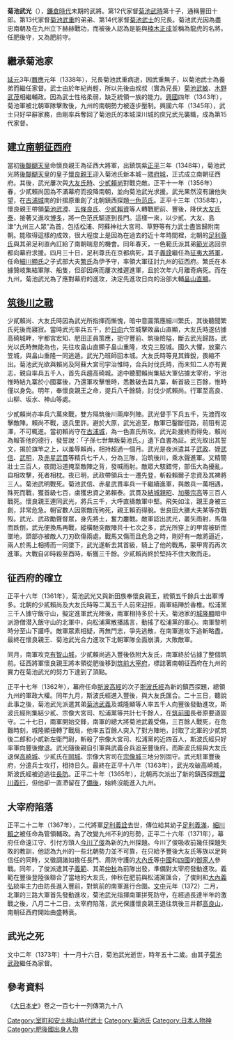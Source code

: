 {{no footnotes|time=2014-03-25T11:42:44+00:00}}
{{japanese|japanese=菊池 武光|kana=きくち たけみつ|romaji=Kikuchi Takemitsu}}

'''菊池武光'''（{{bd|1319年||1373年}}），[[鐮倉時代|鐮倉時代]]未期的武將。第12代家督[[菊池武時|菊池武時]]第十子，通稱豐田十郎。第13代家督[[菊池武重|菊池武重]]的弟弟、第14代家督[[菊池武士|菊池武士]]的兄長。菊池武光因為盡忠南朝及在九州立下赫赫戰功，而被後人認為是能與[[楠木正成|楠木正成]]並稱為龍虎的名將。任肥後守，又為肥前守。

==繼承菊池家==
[[延元|延元]]3年/[[曆應|曆應]]元年（1338年），兄長菊池武重病逝，因武重無子，以菊池武士為養弟而繼任家督。武士由於年紀尚輕，所以先後由叔叔（實為兄長）[[菊池武敏|菊池武敏]]、[[菊池武茂|木野武茂]]相繼輔政。因為武士性格柔弱，缺乏統領一族的能力。[[興國_(後村上天皇)|興國]]四年（1343年），菊池軍被北朝軍隊擊敗後，九州的南朝勢力被逐步壓制。興國六年（1345年），武士只好早辭家務，由剛率兵奪回了菊池氏的本城深川城的庶兄武光襲職，成為第15代家督。

==建立[[南朝征西府|南朝征西府]]==
當初[[後醍醐天皇|後醍醐天皇]]命懷良親王為征西大將軍，出鎮筑紫[[正平_(後村上天皇)|正平]]三年（1348年），菊池武光將[[後醍醐天皇|後醍醐天皇]]的皇子[[懷良親王|懷良親王]]迎入菊池氏新本城－[[隈府城|隈府城]]，正式成立南朝征西府。其後，武光屢次與[[大友氏時|大友氏時]]、[[少貳賴尚|少貳賴尚]]對戰克敵。正平十一年（1356年）春，少貳賴尚因為不滿幕府而投降南朝，並向菊池武光求援。武光果然沒有讓他失望，在[[古浦城|古浦城]]南的針摺原重創了北朝鎮西探題[[一色范氏|一色范氏]]。正平十三年（1358年），懷良親王帶領[[菊池武澄|菊池武澄]]、[[五條良氏|五條良氏]]、[[少貳賴資|少貳賴資]]等人轉戰肥前、豐後，降伏[[大友氏泰|大友氏泰]]，接著又進攻[[博多|博多]]，將一色范氏驅逐到長門。這樣一來，以少貳、大友、島津“九州三人眾”為首，包括松浦、阿蘇神社大宮司、草野等有力武士盡皆歸附南朝。能取得這樣的成效，很大程度上是因為在過去的近十年時間裡，北朝的[[足利尊氏|足利尊氏]]與其弟足利直內訌給了南朝喘息的機會。同年春天，一色範氏派其弟[[一色範光|範光]]逃回京都向幕府求援。四月三十日，足利尊氏在京都病死，其子[[足利義詮|義詮]]繼任為[[征夷大將軍|征夷大將軍]]，任命[[細川顯氏|細川顯氏]]之子式部大夫[[細川繁氏|繁氏]]為伊予守，率領大軍征討九州的征西府。繁氏在本據贊岐集結軍隊、船隻，但卻因病而屢次推遲進軍，且於次年六月離奇病死。而在九州，菊池武光為了應對幕府的進攻，決定先進攻日向的治部大輔[[畠山直顯|畠山直顯]]。

==[[筑後川之戰|筑後川之戰]]==
少貳賴尚、大友氏時因為武光所指揮而慚愧，暗中意圖策應細川繁氏，其後聽聞繁氏死後而寢寂。當時武光率兵五千，於[[日向|日向]]六笠城擊敗畠山直顯，大友氏時遂佔據高碕城畔，宇都宮宏知、肥田正員策應，扼守豐前、筑後險隘，斷去武光歸路，武光以氏時無能為也，先往攻畠山直顯子畠山重隆，攻克三股城。國久大懼，放棄六笠城，與畠山重隆一同逃遁。武光乃班師回本城。大友氏時等見其鋒銳，畏縮不出。菊池武光欲與賴尚及阿蘇大宮司宇治惟時，合兵討伐氏時，而未知二人亦有異志，親自率兵五千人，首先兵趨高碕城。途中聽聞賴尚集結大軍佔據太宰府，宇治惟時結九寨於小國寨後，乃還軍攻擊惟時，悉數破去其九寨，斬首級三百餘，惟時僅以身免。明年，奉懷良親王之命，提兵八千餘騎，討伐少貳賴尚。行軍至高良、山柳、坂水、神山等處。

少貳賴尚亦率兵六萬來戰，雙方隔筑後川兩岸列陣。武光督手下兵五千，先渡而攻擊敵陣。賴尚不戰，退兵里許。避於大原，武光追至，敵軍已鑿斷徑路，前阻有泥澤，不可輒進。當初賴尚守在[[古浦城|古浦城]]，為一色直氏所攻。武光赴援終而得免，賴尚為報答他的德行，發誓說：「子孫七世無叛菊池氏。」遺下血書為証。武光取出其誓文，揭於旗竿之上，以羞辱賴尚，相持超過一個月。武光是夜派遣其子[[菊池武政|武政]]、姪[[菊池武信|武信]]、[[菊池武明|武明]]，及[[赤星武貫|赤星武貫]]等精兵七千人，分為三隊，沿筑後川，乘水聲進軍。又精簡壯士三百人，夜間沿道掩至敵陣之背，發喊雨射。敵眾大駭錯愕，部伍大為擾亂，自相攻擊，死者相枕。夜已明，武政帶領兵士一遷先登，斬殺賴爾子忠資及其裨將三人。菊池武明戰死。菊池武信、赤星武貫率兵一千繼續進軍，與敵兵一萬相遇，殊死而戰，獲首級七百，虜獲忠資之弟賴泰。武貫及[[結城親昭|結城親昭]]、[[加藤宗高|加藤宗高]]等三百人戰死。懷良親王連同武光，將兵三千，大呼直擣敵軍中堅。飛矢如注，親王身被三創，非常危急。朝官數人因禦敵而殉死，親王賴而得脫。世良田大膳大夫某等亦戰歿。武光、武政勵聲督眾，身先將土，奮力鏖戰。敵軍認出武光，叢矢雨射，馬傷而跌倒，武光便換馬再戰，縱橫馳突敵陣共十七次之多，武光所穿上的甲胄被斫而墜地，頭部亦被敵人刀刃砍傷兩處。戰馬又傷而且危急之時，剛好有一敵將逼近，兩人於馬上相搏而一同墜下，武光遂斬去其首級，騎上了他的戰馬，蒙甲冑而再次進軍。大戰自卯時殺至酉時，斬獲三千餘。少貳賴尚終於堅持不住大敗而走。

==征西府的確立==
正平十六年（1361年），菊池武光又與新田族奉懷良親王，統領五千餘兵士出軍博多。北朝的少貳賴尚及大友氏時等二萬五千人前來迎拒，兩軍結陣於香椎。松浦黨三千人據守飯守山，擬定進軍武光陣後，兩軍相持多於十天。菊池家的[[城隆顯|城隆顯]]暗中派游僧潜入飯守山的北軍中，向松浦黨散播謠言，動搖了松浦黨的軍心。南軍黎明時分至山下讙呼。敵軍眾素相疑，再無鬥志，爭先逃散，在南軍進攻下追斬略盡。最終在懷良親王、菊池武光合力進攻下北朝軍隊全面崩潰，大敗敵軍。

同月，南軍攻克[[有智山城|有智山城]]，少貳賴尚逃入豐後依附大友氏，南軍終於佔據了整個筑前。征西將軍懷良親王將本領從肥後移到[[筑前|筑前]][[大宰府|大宰府]]，標誌著南朝征西府在九州的實力在菊池武光的努力下達到了頂點。

正平十七年（1362年），幕府任命[[斯波高經|斯波高經]]的次子[[斯波氏經|斯波氏經]]為新的鎮西探題，總領九州的軍政大權。同年九月，斯波氏經進入豐後，與大友氏匯合。二十三日，聽說此事之後，菊池武光派遣其弟[[菊池武義|菊池武義]]及城隆顯等人率五千人向豐後發動進攻，斯波氏經則集結少貳、宗像大宮司、松浦黨等共計七千餘人，在[[筑前國|筑前國]]長者原要道固守。二十七日，兩軍開始交鋒，南軍的總大將菊池武義受傷，三百餘人戰死，在危難時刻，城隆顯扭轉了戰局，他率五百餘人突入了對方陣地，討取了北軍的少貳筑後二郎和小貳新左衛門尉，斬殺了宗像大宮司、松浦黨的近四百人，斯波氏經只好率軍向豐後撤退。武光隨後親自引軍與武義合兵追至豐後府。而斯波氏經與大友氏退保[[高崎城|高崎城]]、少貳氏在[[岡城|岡城]]、宗像大宮司在[[宗像城|宗像城]]三地分別固守。武光駐軍豐後府，分遣兵士攻打，相持日久。最終在正平十八年（1363年），武光攻破高崎城，斯波氏經被迫逃往[[長防|長防]]。正平二十年（1365年），北朝再次派出了新的鎮西探題[[澀川義行|澀川義行]]，但他卻一直滯留在了[[備後|備後]]，始終沒能進入九州。

==大宰府陷落==
正平二十二年（1367年），二代將軍[[足利義詮|足利義詮]]去世，傳位給其幼子[[足利義滿|足利義滿]]，[[細川賴之|細川賴之]]被任命為管領輔政。為了改變九州不利的形勢，正平二十六年（1371年），幕府任命遠江守、引付方頭人[[今川了俊|今川了俊]]為新的九州探題。今川了俊吸收前幾任探題失敗的教訓，他認為九州的一些北朝勢力並不可靠，在只給予豐後大友氏等族以足夠信任的同時，又徵調諸如擔任長門、周防守護的[[大內氏|大內氏]]等[[中國地方|中國]]和[[四國|四國]]的[[御家人|御家人]]參戰。同年，了俊派遣其子[[今川義範|義範]]、其弟[[今川仲秋|仲秋]]為前隊出發，準備對太宰府發動進攻。義範在豐後登陸後聯合了當地的大友氏，仲秋在肥前與松浦黨匯合，了俊則和[[大內義弘|大內義弘]]統率主力由防長進入豐前，對筑前的南軍進行合圍。[[文中|文中]]元年（1372）二月，北軍的三路大軍首先發動進攻，菊池武光指揮南軍拼死防守，在經過長達半年的激戰之後，八月二十二日，太宰府陷落，武光保護懷良親王退往筑後三井郡[[高良山|高良山]]，南朝征西府開始由盛轉衰。

==武光之死==
文中二年（1373年）十一月十六日，菊池武光逝世，時年五十二歲。由其子[[菊池武政|菊池武政]]繼任為家督。

==參考資料==
{{Commonscat|Kikuchi Takemitsu}}
《[[大日本史|大日本史]]》卷之一百七十一列傳第九十八

{{肥後菊池氏歷代當主|第15代|1345年 - 1372年}}

{{Authority control}}
[[Category:室町和安土桃山時代武士|Category:室町和安土桃山時代武士]]
[[Category:菊池氏|Category:菊池氏]]
[[Category:日本人物神|Category:日本人物神]]
[[Category:肥後國出身人物|Category:肥後國出身人物]]